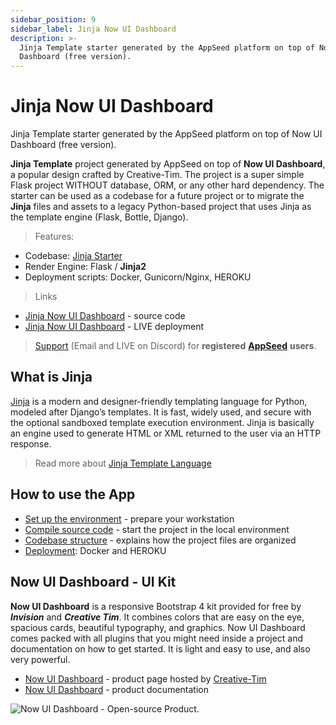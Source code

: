```yaml
---
sidebar_position: 9
sidebar_label: Jinja Now UI Dashboard
description: >-
  Jinja Template starter generated by the AppSeed platform on top of Now UI
  Dashboard (free version).
---
```


# Jinja Now UI Dashboard

<SubHeading>Jinja Template starter generated by the AppSeed platform on top of Now UI Dashboard (free version).</SubHeading>

**Jinja Template** project generated by AppSeed on top of **Now UI Dashboard**, a popular design crafted by Creative-Tim. The project is a super simple Flask project WITHOUT database, ORM, or any other hard dependency. The starter can be used as a codebase for a future project or to migrate the **Jinja** files and assets to a legacy Python-based project that uses Jinja as the template engine (Flask, Bottle, Django).

> Features:

- Codebase: [Jinja Starter](../../boilerplate-code/boilerplate-jinja.mdx)
- Render Engine: Flask / **Jinja2**
- Deployment scripts: Docker, Gunicorn/Nginx, HEROKU

> Links

- [Jinja Now UI Dashboard](https://github.com/app-generator/jinja-now-ui-dashboard) - source code
- [Jinja Now UI Dashboard](https://jinja-now-ui-dashboard.appseed-srv1.com/) - LIVE deployment

> [Support](https://appseed.us/support) (Email and LIVE on Discord) for **registered** [**AppSeed**](https://appseed.us/) **users**.

## What is Jinja

[Jinja](https://jinja.palletsprojects.com/en/2.11.x/) is a modern and designer-friendly templating language for Python, modeled after Django’s templates. It is fast, widely used, and secure with the optional sandboxed template execution environment. Jinja is basically an engine used to generate HTML or XML returned to the user via an HTTP response.

> Read more about [Jinja Template Language](../../content/what-is/jinja.mdx)

## How to use the App

- [Set up the environment](../../boilerplate-code/boilerplate-jinja.mdx#environment) - prepare your workstation
- [Compile source code](../../boilerplate-code/boilerplate-jinja.mdx#build-the-app) - start the project in the local environment
- [Codebase structure](../../boilerplate-code/boilerplate-jinja.mdx#codebase-structure) - explains how the project files are organized
- [Deployment](../../boilerplate-code/boilerplate-jinja.mdx#deployment): Docker and HEROKU

## Now UI Dashboard - UI Kit

**Now UI Dashboard** is a responsive Bootstrap 4 kit provided for free by _**Invision**_ and _**Creative Tim**_. It combines colors that are easy on the eye, spacious cards, beautiful typography, and graphics. Now UI Dashboard comes packed with all plugins that you might need inside a project and documentation on how to get started. It is light and easy to use, and also very powerful.

- [Now UI Dashboard](https://www.creative-tim.com/product/now-ui-dashboard) - product page hosted by [Creative-Tim](../../content/partners/creative-tim.mdx)
- [Now UI Dashboard](https://demos.creative-tim.com/now-ui-dashboard/docs/1.0/getting-started/introduction.html) - product documentation

![Now UI Dashboard - Open-source Product. ](../../../static/assets/now-ui-dashboard.jpg)
